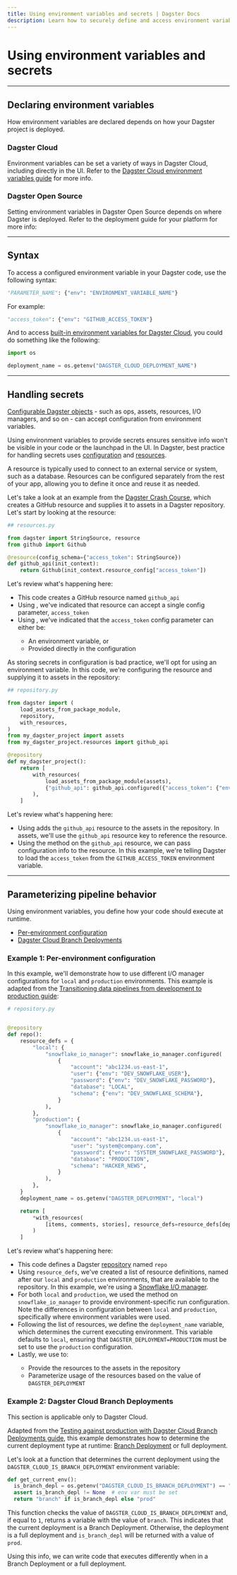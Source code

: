 ```yaml
---
title: Using environment variables and secrets | Dagster Docs
description: Learn how to securely define and access environment variables in your Dagster code.
---
```


# Using environment variables and secrets

<EnvironmentVariablesIntro />

---

## Declaring environment variables

How environment variables are declared depends on how your Dagster project is deployed.

### Dagster Cloud

Environment variables can be set a variety of ways in Dagster Cloud, including directly in the UI. Refer to the [Dagster Cloud environment variables guide](/dagster-cloud/developing-testing/environment-variables-and-secrets) for more info.

### Dagster Open Source

Setting environment variables in Dagster Open Source depends on where Dagster is deployed. Refer to the deployment guide for your platform for more info:

<ArticleList>
  <ArticleListItem
    title="Amazon Web Services EC2 / ECS"
    href="/deployment/guides/aws#secrets-management-in-ecs"
  ></ArticleListItem>
  <ArticleListItem
    title="Docker"
    href="/deployment/guides/docker"
  ></ArticleListItem>
  <ArticleListItem
    title="Kubernetes"
    href="/deployment/guides/kubernetes/deploying-with-helm#configure-your-user-deployment"
  ></ArticleListItem>
</ArticleList>

---

## Syntax

To access a configured environment variable in your Dagster code, use the following syntax:

```python
"PARAMETER_NAME": {"env": "ENVIRONMENT_VARIABLE_NAME"}
```

For example:

```python
"access_token": {"env": "GITHUB_ACCESS_TOKEN"}
```

And to access [built-in environment variables for Dagster Cloud](/dagster-cloud/developing-testing/environment-variables-and-secrets#built-in-environment-variables), you could do something like the following:

```python
import os

deployment_name = os.getenv("DAGSTER_CLOUD_DEPLOYMENT_NAME")
```

---

## Handling secrets

[Configurable Dagster objects](/concepts/configuration/config-schema) - such as ops, assets, resources, I/O managers, and so on - can accept configuration from environment variables.

Using environment variables to provide secrets ensures sensitive info won't be visible in your code or the launchpad in the UI. In Dagster, best practice for handling secrets uses [configuration](/concepts/config-schema) and [resources](/concepts/resources).

A resource is typically used to connect to an external service or system, such as a database. Resources can be configured separately from the rest of your app, allowing you to define it once and reuse it as needed.

Let's take a look at an example from the [Dagster Crash Course](https://dagster.io/blog/dagster-crash-course-oct-2022), which creates a GitHub resource and supplies it to assets in a Dagster repository. Let's start by looking at the resource:

```python
## resources.py

from dagster import StringSource, resource
from github import Github

@resource(config_schema={"access_token": StringSource})
def github_api(init_context):
    return Github(init_context.resource_config["access_token"])
```

Let's review what's happening here:

- This code creates a GitHub resource named `github_api`
- Using <PyObject object="ConfigSchema" />, we've indicated that resource can accept a single config parameter, `access_token`
- Using <PyObject object="StringSource" />, we've indicated that the `access_token` config parameter can either be:
  - An environment variable, or
  - Provided directly in the configuration

As storing secrets in configuration is bad practice, we'll opt for using an environment variable. In this code, we're configuring the resource and supplying it to assets in the repository:

```python
## repository.py

from dagster import (
    load_assets_from_package_module,
    repository,
    with_resources,
)
from my_dagster_project import assets
from my_dagster_project.resources import github_api

@repository
def my_dagster_project():
    return [
        with_resources(
            load_assets_from_package_module(assets),
            {"github_api": github_api.configured({"access_token": {"env": "GITHUB_ACCESS_TOKEN"}})},
        ),
    ]
```

Let's review what's happening here:

- Using <PyObject object="with_resources" /> adds the `github_api` resource to the assets in the repository. In assets, we'll use the `github_api` resource key to reference the resource.
- Using the <PyObject object="configured" /> method on the `github_api` resource, we can pass configuration info to the resource. In this example, we're telling Dagster to load the `access_token` from the `GITHUB_ACCESS_TOKEN` environment variable.

---

## Parameterizing pipeline behavior

Using environment variables, you define how your code should execute at runtime.

- [Per-environment configuration](#example-1-per-environment-configuration)
- [Dagster Cloud Branch Deployments](#example-2-dagster-cloud-branch-deployments)

### Example 1: Per-environment configuration

In this example, we'll demonstrate how to use different I/O manager configurations for `local` and `production` environments. This example is adapted from the [Transitioning data pipelines from development to production guide](/guides/dagster/transitioning-data-pipelines-from-development-to-production):

```python file=/guides/dagster/development_to_production/repository/repository_v3.py startafter=start endbefore=end
# repository.py


@repository
def repo():
    resource_defs = {
        "local": {
            "snowflake_io_manager": snowflake_io_manager.configured(
                {
                    "account": "abc1234.us-east-1",
                    "user": {"env": "DEV_SNOWFLAKE_USER"},
                    "password": {"env": "DEV_SNOWFLAKE_PASSWORD"},
                    "database": "LOCAL",
                    "schema": {"env": "DEV_SNOWFLAKE_SCHEMA"},
                }
            ),
        },
        "production": {
            "snowflake_io_manager": snowflake_io_manager.configured(
                {
                    "account": "abc1234.us-east-1",
                    "user": "system@company.com",
                    "password": {"env": "SYSTEM_SNOWFLAKE_PASSWORD"},
                    "database": "PRODUCTION",
                    "schema": "HACKER_NEWS",
                }
            ),
        },
    }
    deployment_name = os.getenv("DAGSTER_DEPLOYMENT", "local")

    return [
        *with_resources(
            [items, comments, stories], resource_defs=resource_defs[deployment_name]
        )
    ]
```

Let's review what's happening here:

- This code defines a Dagster [repository](/concepts/repositories-workspaces/repositories) named `repo`
- Using `resource_defs`, we've created a list of resource definitions, named after our `local` and `production` environments, that are available to the repository. In this example, we're using a [Snowflake I/O manager](\_apidocs/libraries/dagster-snowflake).
- For both `local` and `production`, we used the <PyObject object="configured" /> method on `snowflake_io_manager` to provide environment-specific run configuration. Note the differences in configuration between `local` and `production`, specifically where environment variables were used.
- Following the list of resources, we define the `deployment_name` variable, which determines the current executing environment. This variable defaults to `local`, ensuring that `DAGSTER_DEPLOYMENT=PRODUCTION` must be set to use the `production` configuration.
- Lastly, we use <PyObject object="with_resources" /> to:
  - Provide the resources to the assets in the repository
  - Parameterize usage of the resources based on the value of `DAGSTER_DEPLOYMENT`

### Example 2: Dagster Cloud Branch Deployments

<Note>This section is applicable only to Dagster Cloud.</Note>

Adapted from the [Testing against production with Dagster Cloud Branch Deployments guide](/guides/dagster/branch_deployments), this example demonstrates how to determine the current deployment type at runtime: [Branch Deployment](/dagster-cloud/developing-testing/branch-deployments) or full deployment.

Let's look at a function that determines the current deployment using the `DAGSTER_CLOUD_IS_BRANCH_DEPLOYMENT` environment variable:

```python
def get_current_env():
  is_branch_depl = os.getenv("DAGSTER_CLOUD_IS_BRANCH_DEPLOYMENT") == "1"
  assert is_branch_depl != None  # env var must be set
  return "branch" if is_branch_depl else "prod"
```

This function checks the value of `DAGSTER_CLOUD_IS_BRANCH_DEPLOYMENT` and, if equal to `1`, returns a variable with the value of `branch`. This indicates that the current deployment is a Branch Deployment. Otherwise, the deployment is a full deployment and `is_branch_depl` will be returned with a value of `prod`.

Using this info, we can write code that executes differently when in a Branch Deployment or a full deployment.
